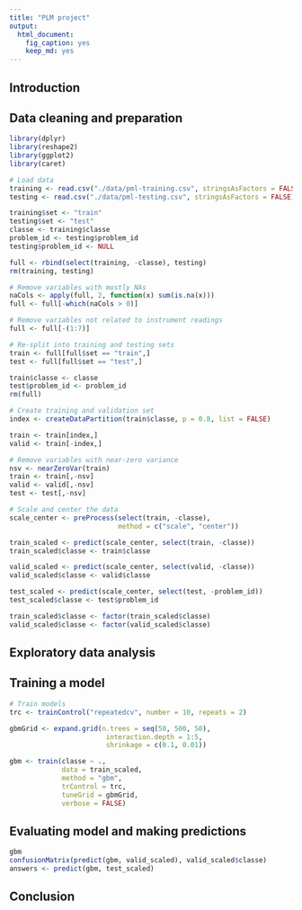 ```yaml
---
title: "PLM project"
output:
  html_document:
    fig_caption: yes
    keep_md: yes
---
```


## Introduction

## Data cleaning and preparation

```r
library(dplyr)
library(reshape2)
library(ggplot2)
library(caret)

# Load data
training <- read.csv("./data/pml-training.csv", stringsAsFactors = FALSE) %>% tbl_df
testing <- read.csv("./data/pml-testing.csv", stringsAsFactors = FALSE) %>% tbl_df

training$set <- "train"
testing$set <- "test"
classe <- training$classe
problem_id <- testing$problem_id
testing$problem_id <- NULL

full <- rbind(select(training, -classe), testing)
rm(training, testing)

# Remove variables with mostly NAs
naCols <- apply(full, 2, function(x) sum(is.na(x)))
full <- full[-which(naCols > 0)]

# Remove variables not related to instrument readings
full <- full[-(1:7)]

# Re-split into training and testing sets
train <- full[full$set == "train",]
test <- full[full$set == "test",]

train$classe <- classe
test$problem_id <- problem_id
rm(full)

# Create training and validation set
index <- createDataPartition(train$classe, p = 0.8, list = FALSE)

train <- train[index,]
valid <- train[-index,]

# Remove variables with near-zero variance
nsv <- nearZeroVar(train)
train <- train[,-nsv]
valid <- valid[,-nsv]
test <- test[,-nsv]

# Scale and center the data
scale_center <- preProcess(select(train, -classe), 
                           method = c("scale", "center"))

train_scaled <- predict(scale_center, select(train, -classe))
train_scaled$classe <- train$classe

valid_scaled <- predict(scale_center, select(valid, -classe))
valid_scaled$classe <- valid$classe

test_scaled <- predict(scale_center, select(test, -problem_id))
test_scaled$classe <- test$problem_id

train_scaled$classe <- factor(train_scaled$classe)
valid_scaled$classe <- factor(valid_scaled$classe)
```

## Exploratory data analysis 

## Training a model

```r
# Train models
trc <- trainControl("repeatedcv", number = 10, repeats = 2)

gbmGrid <- expand.grid(n.trees = seq(50, 500, 50), 
                        interaction.depth = 1:5,
                        shrinkage = c(0.1, 0.01))

gbm <- train(classe ~ ., 
             data = train_scaled, 
             method = "gbm", 
             trControl = trc, 
             tuneGrid = gbmGrid, 
             verbose = FALSE)
```

## Evaluating model and making predictions

```r
gbm
confusionMatrix(predict(gbm, valid_scaled), valid_scaled$classe)
answers <- predict(gbm, test_scaled)
```

## Conclusion